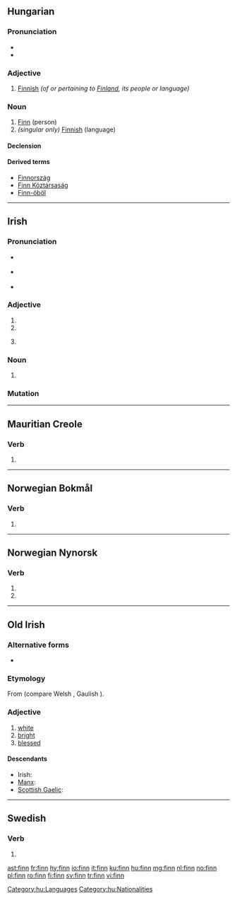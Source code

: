 {{also|Finn|fínn}}
==Hungarian==

===Pronunciation===
* {{IPA|/ˈfinː/|lang=hu}}
* {{hyphenation|finn|lang=hu}}

===Adjective===
{{hu-adj|-}}

# [[Finnish]] ''(of or pertaining to [[Finland]], its people or language)''

===Noun===
{{hu-noun|ek}}

# [[Finn]] (person)
# ''(singular only)'' [[Finnish]] (language)

====Declension====
{{hu-decl-ek|fi|nn}}{{hu-pos-etek|finn|j|jei}}

====Derived terms====
* [[Finnország]]
* [[Finn Köztársaság]]
* [[Finn-öböl]]

[[Category:hu:Languages]]
[[Category:hu:Nationalities]]

----

==Irish==

===Pronunciation===
* {{a|Waterford}} {{IPA|[fʲiːɲ]|lang=ga}}
* {{a|Cork|Kerry|Galway}} {{IPA|[fʲiːn̠ʲ]|lang=ga}}
* {{a|Mayo|Ulster}} {{IPA|[fʲɪn̠ʲ]|lang=ga}}

===Adjective===
{{head|ga|adjective form}}

# {{inflection of|fionn||voc|m|s|lang=ga}}
# {{inflection of|fionn||gen|m|s|lang=ga}}
# {{context|archaic|lang=ga}} {{inflection of|fionn||dat|f|s|lang=ga}}

===Noun===
{{head|ga|noun form}}

# {{genitive singular of|fionn|lang=ga}}

===Mutation===
{{ga mut cons|f|inn}}

----

==Mauritian Creole==
===Verb===
{{head|mfe|verb form}}

# {{mfe-short of|fini}}

----
==Norwegian Bokmål==

===Verb===
{{head|nb|verb form}}

# {{form of|imperative|finne|lang=nb}}

----
==Norwegian Nynorsk==

===Verb===
{{head|nn|verb form}}

# {{nn-verb-form of|present tense|finn}}
# {{nn-verb-form of|imperative|finn}}

----

==Old Irish==

===Alternative forms===
* {{l|sga|find}}

===Etymology===
From {{etyl|cel-pro|sga}} {{m|cel-pro|*windos||white}} (compare Welsh {{term|gwyn|lang=cy}}, Gaulish {{term|vindos|lang=cel-gau}}).

===Adjective===
{{head|sga|adjective}}

# [[white]]
# [[bright]]
# [[blessed]]

====Descendants====
* Irish: {{l|ga|fionn}}
* [[Manx]]: {{l|gv|fynn}}
* [[Scottish Gaelic]]: {{l|gd|fionn}}

----

==Swedish==

===Verb===
{{head|sv|verb form}}

# {{sv-verb-form-imp|finna}}

[[ast:finn]]
[[fr:finn]]
[[hy:finn]]
[[io:finn]]
[[it:finn]]
[[ku:finn]]
[[hu:finn]]
[[mg:finn]]
[[nl:finn]]
[[no:finn]]
[[pl:finn]]
[[ro:finn]]
[[fi:finn]]
[[sv:finn]]
[[tr:finn]]
[[vi:finn]]